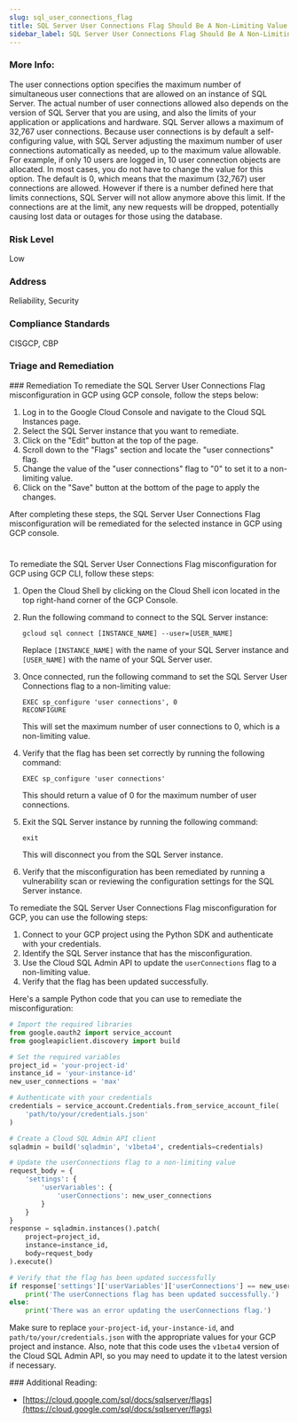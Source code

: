 ```yaml
---
slug: sql_user_connections_flag
title: SQL Server User Connections Flag Should Be A Non-Limiting Value
sidebar_label: SQL Server User Connections Flag Should Be A Non-Limiting Value
---
```


### More Info:

The user connections option specifies the maximum number of simultaneous user connections that are allowed on an instance of SQL Server. The actual number of user connections allowed also depends on the version of SQL Server that you are using, and also the limits of your application or applications and hardware. SQL Server allows a maximum of 32,767 user connections. Because user connections is by default a self-configuring value, with SQL Server adjusting the maximum number of user connections automatically as needed, up to the maximum value allowable. For example, if only 10 users are logged in, 10 user connection objects are allocated. In most cases, you do not have to change the value for this option. The default is 0, which means that the maximum (32,767) user connections are allowed. However if there is a number defined here that limits connections, SQL Server will not allow anymore above this limit. If the connections are at the limit, any new requests will be dropped, potentially causing lost data or outages for those using the database.

### Risk Level

Low

### Address

Reliability, Security

### Compliance Standards

CISGCP, CBP


### Triage and Remediation
<Tabs>
<Tab title='Remediation'>
### Remediation

<AccordionGroup>
<Accordion title='Using Console' defaultOpen='true'>
To remediate the SQL Server User Connections Flag misconfiguration in GCP using GCP console, follow the steps below:

1. Log in to the Google Cloud Console and navigate to the Cloud SQL Instances page.
2. Select the SQL Server instance that you want to remediate.
3. Click on the "Edit" button at the top of the page.
4. Scroll down to the "Flags" section and locate the "user connections" flag.
5. Change the value of the "user connections" flag to "0" to set it to a non-limiting value.
6. Click on the "Save" button at the bottom of the page to apply the changes.

After completing these steps, the SQL Server User Connections Flag misconfiguration will be remediated for the selected instance in GCP using GCP console.

#
</Accordion>

<Accordion title='Using CLI'>
To remediate the SQL Server User Connections Flag misconfiguration for GCP using GCP CLI, follow these steps:

1. Open the Cloud Shell by clicking on the Cloud Shell icon located in the top right-hand corner of the GCP Console.

2. Run the following command to connect to the SQL Server instance:

   ```
   gcloud sql connect [INSTANCE_NAME] --user=[USER_NAME]
   ```

   Replace `[INSTANCE_NAME]` with the name of your SQL Server instance and `[USER_NAME]` with the name of your SQL Server user.

3. Once connected, run the following command to set the SQL Server User Connections flag to a non-limiting value:

   ```
   EXEC sp_configure 'user connections', 0
   RECONFIGURE
   ```

   This will set the maximum number of user connections to 0, which is a non-limiting value.

4. Verify that the flag has been set correctly by running the following command:

   ```
   EXEC sp_configure 'user connections'
   ```

   This should return a value of 0 for the maximum number of user connections.

5. Exit the SQL Server instance by running the following command:

   ```
   exit
   ```

   This will disconnect you from the SQL Server instance.

6. Verify that the misconfiguration has been remediated by running a vulnerability scan or reviewing the configuration settings for the SQL Server instance.
</Accordion>

<Accordion title='Using Python'>
To remediate the SQL Server User Connections Flag misconfiguration for GCP, you can use the following steps:

1. Connect to your GCP project using the Python SDK and authenticate with your credentials.
2. Identify the SQL Server instance that has the misconfiguration.
3. Use the Cloud SQL Admin API to update the `userConnections` flag to a non-limiting value.
4. Verify that the flag has been updated successfully.

Here's a sample Python code that you can use to remediate the misconfiguration:

```python
# Import the required libraries
from google.oauth2 import service_account
from googleapiclient.discovery import build

# Set the required variables
project_id = 'your-project-id'
instance_id = 'your-instance-id'
new_user_connections = 'max'

# Authenticate with your credentials
credentials = service_account.Credentials.from_service_account_file(
    'path/to/your/credentials.json'
)

# Create a Cloud SQL Admin API client
sqladmin = build('sqladmin', 'v1beta4', credentials=credentials)

# Update the userConnections flag to a non-limiting value
request_body = {
    'settings': {
        'userVariables': {
            'userConnections': new_user_connections
        }
    }
}
response = sqladmin.instances().patch(
    project=project_id,
    instance=instance_id,
    body=request_body
).execute()

# Verify that the flag has been updated successfully
if response['settings']['userVariables']['userConnections'] == new_user_connections:
    print('The userConnections flag has been updated successfully.')
else:
    print('There was an error updating the userConnections flag.')
```

Make sure to replace `your-project-id`, `your-instance-id`, and `path/to/your/credentials.json` with the appropriate values for your GCP project and instance. Also, note that this code uses the `v1beta4` version of the Cloud SQL Admin API, so you may need to update it to the latest version if necessary.
</Accordion>

</AccordionGroup>
</Tab>
</Tabs>
### Additional Reading:

- [https://cloud.google.com/sql/docs/sqlserver/flags](https://cloud.google.com/sql/docs/sqlserver/flags) 

